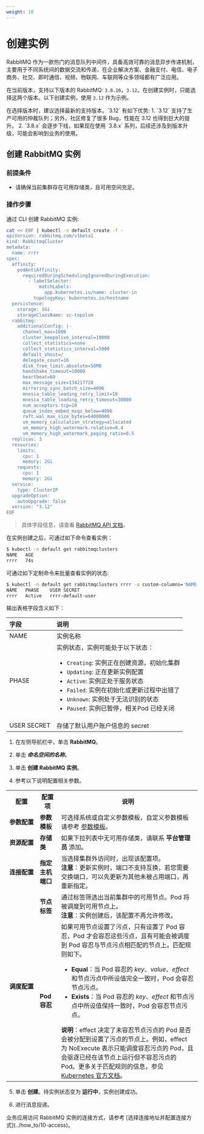 ```yaml
---
weight: 10
---
```


# 创建实例

RabbitMQ 作为一款热门的消息队列中间件，具备高效可靠的消息异步传递机制，主要用于不同系统间的数据交流和传递，在企业解决方案、金融支付、电信、电子商务、社交、即时通信、视频、物联网、车联网等众多领域都有广泛应用。

在当前版本，支持以下版本的 RabbitMQ: `3.8.16`，`3.12`。在创建实例时，只能选择这两个版本。以下创建实例，使用 `3.12` 作为示例。

<Directive type="tip" title="建议">
在选择版本时，建议选择最新的支持版本。`3.12` 有如下优势:
1. `3.12` 支持了生产可用的仲裁队列；另外，社区修复了很多 Bug，性能在 3.12 也得到巨大的提升。
2. `3.8.x` 会逐步下线，如果现在使用 `3.8.x` 系列，后续还涉及到版本升级，可能会影响到业务的使用。
</Directive>

## 创建 RabbitMQ 实例

### 前提条件

* 请确保当前集群存在可用存储类，且可用空间充足。

### 操作步骤

<Tabs>

<Tab label="CLI">

通过 CLI 创建 RabbitMQ 实例:

```bash
cat << EOF | kubectl -n default create -f -
apiVersion: rabbitmq.com/v1beta1
kind: RabbitmqCluster
metadata:
  name: rrrr
spec:
  affinity:
    podAntiAffinity:
      requiredDuringSchedulingIgnoredDuringExecution:
        - labelSelector:
            matchLabels:
              app.kubernetes.io/name: cluster-in
          topologyKey: kubernetes.io/hostname
  persistence:
    storage: 1Gi
    storageClassName: sc-topolvm
  rabbitmq:
    additionalConfig: |-
      channel_max=1000
      cluster_keepalive_interval=10000
      collect_statistics=none
      collect_statistics_interval=5000
      default_vhost=/
      delegate_count=16
      disk_free_limit.absolute=50MB
      handshake_timeout=10000
      heartbeat=60
      max_message_size=134217728
      mirroring_sync_batch_size=4096
      mnesia_table_loading_retry_limit=10
      mnesia_table_loading_retry_timeout=30000
      num_acceptors.tcp=10
      queue_index_embed_msgs_below=4096
      raft.wal_max_size_bytes=64000000
      vm_memory_calculation_strategy=allocated
      vm_memory_high_watermark.relative=0.4
      vm_memory_high_watermark_paging_ratio=0.5
  replicas: 3
  resources:
    limits:
      cpu: 1
      memory: 2Gi
    requests:
      cpu: 1
      memory: 2Gi
  service:
    type: ClusterIP
  upgradeOption:
    autoUpgrade: false
  version: "3.12"
EOF
```

> 具体字段信息，请查看 [RabbitMQ API 文档](../../../apis/kubernetes_apis/appservice/rabbitmq/rabbitmq)。

在实例创建之后，可通过如下命令查看实例：

```bash
$ kubectl -n default get rabbitmqclusters
NAME   AGE
rrrr   74s
```

可通过如下定制命令来批量查看实例的状态:

```bash
$ kubectl -n default get rabbitmqclusters rrrr -o custom-columns='NAME:.metadata.name,PHASE:.status.phase,USER SECRET:.status.defaultUser.secretReference.name'
NAME   PHASE    USER SECRET
rrrr   Active   rrrr-default-user
```

输出表格字段含义如下：

| 字段        | 说明                                |
|:------------|:------------------------------------|
| NAME        | 实例名称                            |
| PHASE       | 实例状态，实例可能处于以下状态：<ul><li>`Creating`: 实例正在创建资源，初始化集群</li><li>`Updating`: 正在更新实例配置</li><li>`Active`: 实例正处于服务状态</li><li>`Failed`: 实例在初始化或更新过程中出错了</li><li>`Unknown`: 实例处于无法识别的状态</li><li>`Paused`: 实例已暂停，相关Pod 已经关闭</li></ul> |
| USER SECRET | 存储了默认用户账户信息的 secret     |

</Tab>

<Tab label="Web Console">

1. 在左侧导航栏中，单击 **RabbitMQ**。

2. 单击 ***命名空间的名称***。
2. 单击 **创建 RabbitMQ 实例**。
4. 参考以下说明配置相关参数。

 <table>
    <tr>
        <th nowrap>配置</th>
        <th>配置项</th>
        <th>说明</th>
    </tr>
    <tr>
        <td><b>参数配置</b></td>
        <td><b>参数模板</b></td>
        <td>可选择系统或自定义参数模板，自定义参数模板请参考 <a href="">参数模板</a>。</td>
    </tr>
    <tr>
        <td nowrap><b>资源配置</b></td>
        <td><b>存储类</b></td>
        <td>如果下拉列表中无可用存储类，请联系 <b>平台管理员</b> 添加。</td>
    </tr>
    <tr>
        <td nowrap><b>连接配置</b></td>
        <td><b>指定主机端口</b></td>
        <td>当选择集群外访问时，出现该配置项。<br/><b>注意</b>：更新实例时，端口不支持互换，若您需要交换端口，可以先更新为其他未被占用端口，再重新指定。</td>
    </tr>
    <tr>
        <td rowspan="2"><b>调度配置</b></td>
        <td><b>节点标签</b></td>
        <td>通过标签筛选出当前集群中的可用节点。Pod 将被调度到可用节点上。 <br/><b>注意</b>：实例创建后，该配置不再允许修改。</td>
    </tr>
    <tr>
        <td><b>Pod 容忍</b></td>
        <td> 如果可用节点设置了污点，只有设置了 Pod 容忍，Pod 才会容忍这些污点，且有可能会被调度到 Pod 容忍与节点污点相匹配的节点上。匹配规则如下。<ul><li><b>Equal</b>：当 Pod 容忍的 <i>key</i>、<i>value</i>、<i>effect</i> 和节点污点中所设值完全一致时，Pod 会容忍节点污点。 </li><li><b>Exists</b>：当 Pod 容忍的 <i>key</i>、<i>effect</i> 和节点污点中所设值保持一致时，Pod 会容忍节点污点。</li></ul><b>说明</b>：effect 决定了未容忍节点污点的 Pod 是否会被分配到设置了污点的节点上。例如，effect 为 NoExecute 表示只能调度容忍污点的 Pod，且会驱逐已经在该节点上运行但不容忍污点的 Pod。更多关于匹配规则的信息，参见  <a href="https://kubernetes.io/zh-cn/docs/concepts/scheduling-eviction/taint-and-toleration/" >Kubernetes 官方文档</a>。</td>
    </tr>
</table>

5. 单击 **创建**。待实例状态变为 **运行中**，实例创建成功。

6. 进行消息投递。
</Tab>

</Tabs>

<Directive type="info" title="提示">
业务应用访问 RabbitMQ 实例的连接方式，请参考 [选择连接地址并配置连接方式](../how_to/10-access)。
</Directive>
